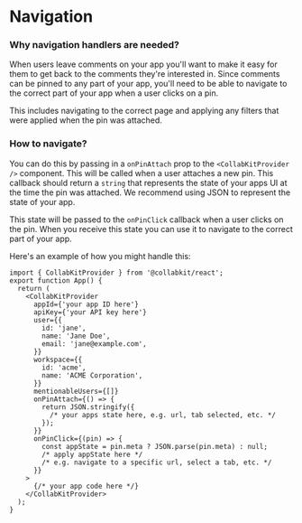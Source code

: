 # Navigation

### Why navigation handlers are needed?

When users leave comments on your app you'll want to make it easy for them to get back to the comments they're interested in. Since comments can be pinned to any part of your app, you'll need to be able to navigate to the correct part of your app when a user clicks on a pin.

This includes navigating to the correct page and applying any filters that were applied when the pin was attached.

### How to navigate?

You can do this by passing in a `onPinAttach` prop to the `<CollabKitProvider />` component. This will be called when a user attaches a new pin. This callback should return a `string` that represents the state of your apps UI at the time the pin was attached. We recommend using JSON to represent the state of your app.

This state will be passed to the `onPinClick` callback when a user clicks on the pin. When you receive this state you can use it to navigate to the correct part of your app.

Here's an example of how you might handle this:

```tsx highlightLines="[[18, 27]]"
import { CollabKitProvider } from '@collabkit/react';
export function App() {
  return (
    <CollabKitProvider
      appId={'your app ID here'}
      apiKey={'your API key here'}
      user={{
        id: 'jane',
        name: 'Jane Doe',
        email: 'jane@example.com',
      }}
      workspace={{
        id: 'acme',
        name: 'ACME Corporation',
      }}
      mentionableUsers={[]}
      onPinAttach={() => {
        return JSON.stringify({
          /* your apps state here, e.g. url, tab selected, etc. */
        });
      }}
      onPinClick={(pin) => {
        const appState = pin.meta ? JSON.parse(pin.meta) : null;
        /* apply appState here */
        /* e.g. navigate to a specific url, select a tab, etc. */
      }}
    >
      {/* your app code here */}
    </CollabKitProvider>
  );
}
```
